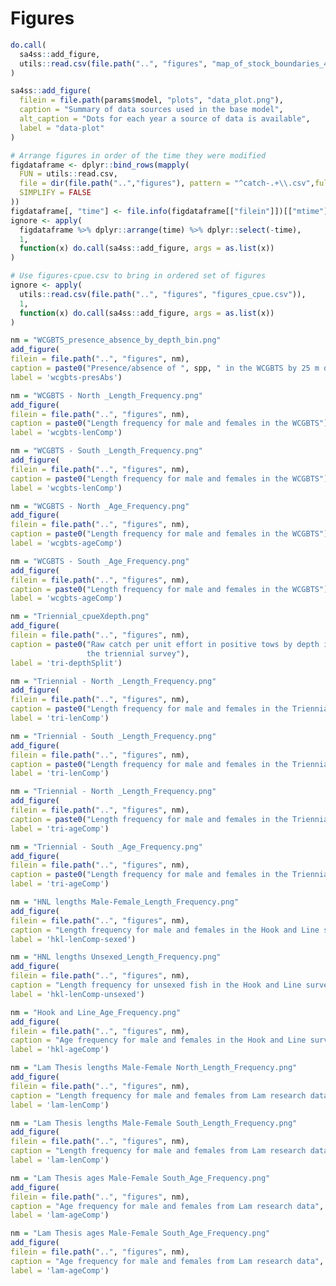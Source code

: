 \clearpage
<!--
to do onboarding sa4ss - move this to sa4ss.sty so everyone's figures hold their order
https://stackoverflow.com/questions/29696172/how-to-hold-figure-position-with-figure-caption-in-pdf-output-of-knitr
-->
\floatplacement{figure}{H}
# Figures

```r
do.call(
  sa4ss::add_figure,
  utils::read.csv(file.path("..", "figures", "map_of_stock_boundaries_40-10.csv"))
)
```

```r
sa4ss::add_figure(
  filein = file.path(params$model, "plots", "data_plot.png"),
  caption = "Summary of data sources used in the base model",
  alt_caption = "Dots for each year a source of data is available",
  label = "data-plot"
)
```

```r
# Arrange figures in order of the time they were modified
figdataframe <- dplyr::bind_rows(mapply(
  FUN = utils::read.csv,
  file = dir(file.path("..","figures"), pattern = "^catch-.+\\.csv",full.names=TRUE),
  SIMPLIFY = FALSE
))
figdataframe[, "time"] <- file.info(figdataframe[["filein"]])[["mtime"]]
ignore <- apply(
  figdataframe %>% dplyr::arrange(time) %>% dplyr::select(-time),
  1,
  function(x) do.call(sa4ss::add_figure, args = as.list(x))
)
```

```r
# Use figures-cpue.csv to bring in ordered set of figures
ignore <- apply(
  utils::read.csv(file.path("..", "figures", "figures_cpue.csv")),
  1,
  function(x) do.call(sa4ss::add_figure, args = as.list(x))
)
```


<!-- ====================================================================== -->
<!-- ******************     20Data figures     **************************** --> 
<!-- ====================================================================== -->

<!-- WCGBTS -->

```r
nm = "WCGBTS_presence_absence_by_depth_bin.png"
add_figure(
filein = file.path("..", "figures", nm),
caption = paste0("Presence/absence of ", spp, " in the WCGBTS by 25 m depth increments"),
label = 'wcgbts-presAbs')
```

```r
nm = "WCGBTS - North _Length_Frequency.png"
add_figure(
filein = file.path("..", "figures", nm),
caption = paste0("Length frequency for male and females in the WCGBTS"),
label = 'wcgbts-lenComp')
```

```r
nm = "WCGBTS - South _Length_Frequency.png"
add_figure(
filein = file.path("..", "figures", nm),
caption = paste0("Length frequency for male and females in the WCGBTS"),
label = 'wcgbts-lenComp')
```

```r
nm = "WCGBTS - North _Age_Frequency.png"
add_figure(
filein = file.path("..", "figures", nm),
caption = paste0("Length frequency for male and females in the WCGBTS"),
label = 'wcgbts-ageComp')
```

```r
nm = "WCGBTS - South _Age_Frequency.png"
add_figure(
filein = file.path("..", "figures", nm),
caption = paste0("Length frequency for male and females in the WCGBTS"),
label = 'wcgbts-ageComp')
```


<!-- Triennial -->

```r
nm = "Triennial_cpueXdepth.png"
add_figure(
filein = file.path("..", "figures", nm),
caption = paste0("Raw catch per unit effort in positive tows by depth in
                 the triennial survey"),
label = 'tri-depthSplit')
```

```r
nm = "Triennial - North _Length_Frequency.png"
add_figure(
filein = file.path("..", "figures", nm),
caption = paste0("Length frequency for male and females in the Triennial survey"),
label = 'tri-lenComp')
```

```r
nm = "Triennial - South _Length_Frequency.png"
add_figure(
filein = file.path("..", "figures", nm),
caption = paste0("Length frequency for male and females in the Triennial survey"),
label = 'tri-lenComp')
```

```r
nm = "Triennial - North _Length_Frequency.png"
add_figure(
filein = file.path("..", "figures", nm),
caption = paste0("Length frequency for male and females in the Triennial survey"),
label = 'tri-ageComp')
```

```r
nm = "Triennial - South _Age_Frequency.png"
add_figure(
filein = file.path("..", "figures", nm),
caption = paste0("Length frequency for male and females in the Triennial survey"),
label = 'tri-ageComp')
```


<!-- Hook and Line -->

```r
nm = "HNL lengths Male-Female_Length_Frequency.png"
add_figure(
filein = file.path("..", "figures", nm),
caption = "Length frequency for male and females in the Hook and Line survey",
label = 'hkl-lenComp-sexed')
```

```r
nm = "HNL lengths Unsexed_Length_Frequency.png"
add_figure(
filein = file.path("..", "figures", nm),
caption = "Length frequency for unsexed fish in the Hook and Line survey",
label = 'hkl-lenComp-unsexed')
```

```r
nm = "Hook and Line_Age_Frequency.png"
add_figure(
filein = file.path("..", "figures", nm),
caption = "Age frequency for male and females in the Hook and Line survey",
label = 'hkl-ageComp')
```


<!-- Lam research -->

```r
nm = "Lam Thesis lengths Male-Female North_Length_Frequency.png"
add_figure(
filein = file.path("..", "figures", nm),
caption = "Length frequency for male and females from Lam research data",
label = 'lam-lenComp')
```

```r
nm = "Lam Thesis lengths Male-Female South_Length_Frequency.png"
add_figure(
filein = file.path("..", "figures", nm),
caption = "Length frequency for male and females from Lam research data",
label = 'lam-lenComp')
```

```r
nm = "Lam Thesis ages Male-Female South_Age_Frequency.png"
add_figure(
filein = file.path("..", "figures", nm),
caption = "Age frequency for male and females from Lam research data",
label = 'lam-ageComp')
```

```r
nm = "Lam Thesis ages Male-Female South_Age_Frequency.png"
add_figure(
filein = file.path("..", "figures", nm),
caption = "Age frequency for male and females from Lam research data",
label = 'lam-ageComp')
```